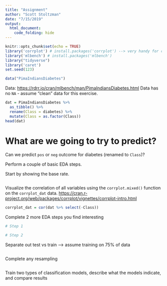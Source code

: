 ```yaml
---
title: "Assignment"
author: "Scott Stoltzman"
date: "7/15/2019"
output: 
  html_document:
    code_folding: hide
---
```


```r
knitr::opts_chunk$set(echo = TRUE)
library('corrplot') # install.packages('corrplot') --> very handy for correlations of large dataframe
library('mlbench') # install.packages('mlbench')
library("tidyverse")
library('caret')
set.seed(123)

data("PimaIndiansDiabetes") 
```
Data: <https://rdrr.io/cran/mlbench/man/PimaIndiansDiabetes.html>
Data has no `NA` - assume "clean" data for this exercise.

```r
dat = PimaIndiansDiabetes %>% 
  as_tibble() %>%
  rename(Class = diabetes) %>%
  mutate(Class = as.factor(Class))
head(dat)
```


# What are we going to try to predict?
Can we predict `pos` or `neg` outcome for diabetes (renamed to `Class`)?

Perform a couple of basic EDA steps.

Start by showing the base rate.
```r

```

Visualize the correlation of all variables using the `corrplot.mixed()` function on the `corrplot_dat` data. <https://cran.r-project.org/web/packages/corrplot/vignettes/corrplot-intro.html>
```r
corrplot_dat = cor(dat %>% select(-Class))

```

Complete 2 more EDA steps you find interesting
```r
# Step 1
```


```r
# Step 2
```


Separate out test vs train --> assume training on 75% of data
```r

```


Complete any resampling
```r

```


Train two types of classification models, describe what the models indicate, and compare results
```r

```


